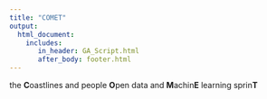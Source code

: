 ```yaml
---
title: "COMET"
output: 
  html_document:
    includes:
       in_header: GA_Script.html
       after_body: footer.html
---
```


the **C**oastlines and people **O**pen data and **M**achin**E** learning sprin**T** 